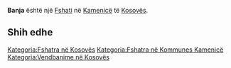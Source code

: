 {{Fshat në Kosovës
 | Emri                = Banja
 | EmriAlt                = Baja,Baja e Pejes,Baja e Pejës,Baje,Bajë,Bana,Banja,Banja e Kernjines,Banja e Kërnjinës,Banje,Banjë,Pecka Banja,Pecska Banja,Pećka Banja,Pećska Banja,Бања
 | Emri (Rasa dhanore) = 
 | Figura              = 
 | Shteti              = Kosovës
 | Komuna              = Kamenicë
 | Kodi postar         = 
 | Sipërfaqja          = 

 | Popullsia           = 

 | Regj. i popullsisë  = 
 | Dend. e popullsisë  = 
 | Faqja zyrtare       = 
 <!--- Koordinatat ----> 
 | Gjerësia            = 42.72694
 | Gjatësia            = 20.39139
 | Lartësia            = 
}}
'''Banja''' është një [[Fshati]] në [[Kamenicë]] të [[Kosovës]].

<!-- == Gjeografia == -->
<!-- == Historia == -->
<!-- == Demografia == -->
== Shih edhe ==
{{Komuna Kamenicë}}
{{Kosovo-Administrata-Cung}}

[[Kategoria:Fshatra në Kosovës]]
[[Kategoria:Fshatra në Kommunes Kamenicë]]
[[Kategoria:Vendbanime në Kosovës]]